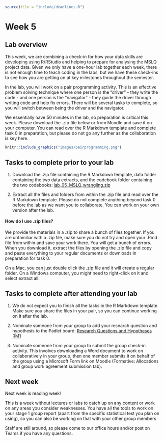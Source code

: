 ```r
source(file = "include/deadlines.R")
```

# Week 5

## Lab overview

This week, we are combining a check-in for how your data skills are developing using R/RStudio and helping to prepare for analysing the MSLQ project data. Given we only have a one-hour lab together each week, there is not enough time to teach coding in the labs, but we have these check-ins to see how you are getting on at key milestones throughout the semester. 

In the lab, you will work on a pair programming activity. This is an effective problem solving technique where one person is the "driver" - they write the code - and one person is the "navigator" - they guide the driver through writing code and help fix errors. There will be several tasks to complete, so you will switch between being the driver and the navigator. 

We essentially have 50 minutes in the lab, so preparation is critical this week. Please download the .zip file below or from Moodle and save it on your computer. You can read over the R Markdown template and complete task 0 in preparation, but please do not go any further as the collaboration is key here. 

```r
knitr::include_graphics("images/pairprogramming.png")
```

## Tasks to complete prior to your lab

1. Download the .zip file containing the R Markdown template, data folder containing the two data extracts, and the codebook folder containing the two codebooks: [lab_05_MSLQ_wrangling.zip](Supporting/lab_05_MSLQ_wrangling.zip)

2. Extract all the files and folders from within the .zip file and read over the R Markdown template. Please do not complete anything beyond task 0 before the lab as we want you to collaborate. You can work on your own version after the lab. 

::: {.callout-tip}
#### How do I use .zip files? 
We provide the materials in a .zip to share a bunch of files together. If you are unfamiliar with a .zip file, make sure you do not try and open your .Rmd file from within and save your work there. You will get a bunch of errors. When you download it, extract the files by opening the .zip file and copy and paste everything to your regular documents or downloads in preparation for task 0. 

On a Mac, you can just double click the .zip file and it will create a regular folder. On a Windows computer, you might need to right-click on it and select extract all. 
:::

## Tasks to complete after attending your lab

1. We do not expect you to finish all the tasks in the R Markdown template. Make sure you share the files in your pair, so you can continue working on it after the lab. 

2. Nominate someone from your group to add your research question and hypothesis to the Padlet board: [Research Questions and Hypotheses RM1](https://padlet.com/jamesbartlett1/research-questions-and-hypotheses-rm1-q44b7fvg6n9knczm){target="_blank"}

3. Nominate someone from your group to submit the group check-in activity. This involves downloading a Word document to work on collaboratively in your group, then one member submits it on behalf of the group using a Microsoft Form link on Moodle (Formative: Allocations and group work agreement submission tab). 

## Next week 

Next week is reading week!

This is a week without lectures or labs to catch up on any content or work on any areas you consider weaknesses. You have all the tools to work on your stage 1 group report (apart from the specific statistical test you plan on using), so you can also be working on that with your other group members. 

Staff are still around, so please come to our office hours and/or post on Teams if you have any questions. 
